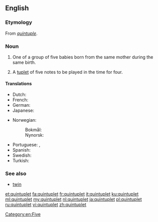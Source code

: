 {{wikipedia}}
==English==

===Etymology===
From {{etyl|frm|en}} ''[[quintuple]]''.

===Noun===
{{en-noun}}

# One of a group of five babies born from the same mother during the same birth.
# {{context|music|lang=en}} A [[tuplet]] of five notes to be played in the time for four.

====Translations====
{{trans-top|one of a group of five babies born from the same mother during the same birth}}
* Dutch: {{t+|nl|vijfling|m}}
* French: {{t+|fr|quintuplé}}
* German: {{t|de|Fünfling|m}}
* Japanese: {{t+|ja|五つ子|tr=itsutsugo}}
{{trans-mid}}
* Norwegian:
*: Bokmål: {{t|nb|femling|m}}
*: Nynorsk: {{t|nn|femling|m}}
* Portuguese: {{t+|pt|quíntuplo|m}}, {{t|pt|quíntupla|f}}
* Spanish: {{t+|es|quintillizo|m}}
* Swedish: {{t|sv|femling}}
* Turkish: {{t+|tr|beşiz}}
{{trans-bottom}}

===See also===
* [[twin]]
{{coefficient}}

[[Category:en:Five]]

[[et:quintuplet]]
[[fa:quintuplet]]
[[fr:quintuplet]]
[[it:quintuplet]]
[[ku:quintuplet]]
[[ml:quintuplet]]
[[my:quintuplet]]
[[nl:quintuplet]]
[[ja:quintuplet]]
[[pl:quintuplet]]
[[ru:quintuplet]]
[[vi:quintuplet]]
[[zh:quintuplet]]